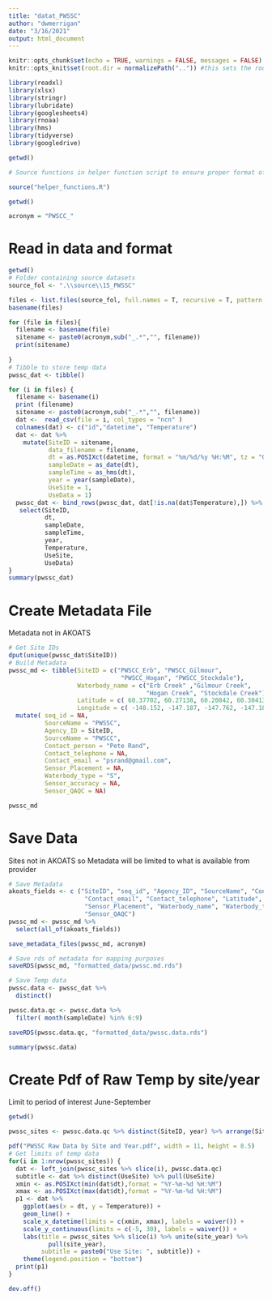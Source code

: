 ```yaml
---
title: "datat_PWSSC"
author: "dwmerrigan"
date: "3/16/2021"
output: html_document
---
```


```r
knitr::opts_chunk$set(echo = TRUE, warnings = FALSE, messages = FALSE)
knitr::opts_knit$set(root.dir = normalizePath("..")) #this sets the root.dir up one level back to the project so that paths are relative to the project directory.

library(readxl)
library(xlsx)
library(stringr)
library(lubridate)
library(googlesheets4)
library(rnoaa)
library(hms)
library(tidyverse)
library(googledrive) 

getwd()

```

```r

# Source functions in helper function script to ensure proper format of saved data

source("helper_functions.R")

getwd()

acronym = "PWSCC_"

```


# Read in data and format

```r
getwd()
# Folder containing source datasets
source_fol <- ".\\source\\15_PWSSC"

files <- list.files(source_fol, full.names = T, recursive = T, pattern = ".*.csv|.*.xlsx")
basename(files)

for (file in files){
  filename <- basename(file)
  sitename <- paste0(acronym,sub("_.*","", filename))
  print(sitename)
  
}
# Tibble to store temp data
pwssc_dat <- tibble()

for (i in files) {
  filename <- basename(i)
  print (filename)
  sitename <- paste0(acronym,sub("_.*","", filename))
  dat <-  read_csv(file = i, col_types = "ncn" )
  colnames(dat) <- c("id","datetime", "Temperature")
  dat <- dat %>% 
    mutate(SiteID = sitename,
           data_filename = filename,
           dt = as.POSIXct(datetime, format = "%m/%d/%y %H:%M", tz = "GMT"),
           sampleDate = as_date(dt),
           sampleTime = as_hms(dt),
           year = year(sampleDate),
           UseSite = 1,
           UseData = 1)
  pwssc_dat <- bind_rows(pwssc_dat, dat[!is.na(dat$Temperature),]) %>% 
   select(SiteID,
          dt,
          sampleDate,
          sampleTime,
          year,
          Temperature,
          UseSite,
          UseData)
}
summary(pwssc_dat)

```
# Create Metadata File
Metadata not in AKOATS 

```r
# Get Site IDs
dput(unique(pwssc_dat$SiteID))
# Build Metadata
pwssc_md <- tibble(SiteID = c("PWSCC_Erb", "PWSCC_Gilmour",
                               "PWSCC_Hogan", "PWSCC_Stockdale"),
                   Waterbody_name = c("Erb Creek" ,"Gilmour Creek",
                                      "Hogan Creek", "Stockdale Creek"),
                   Latitude = c( 60.37702, 60.27138, 60.20842, 60.30413),
                   Longitude = c( -148.152, -147.187, -147.762, -147.183)) %>% 
  mutate( seq_id = NA,
          SourceName = "PWSSC",
          Agency_ID = SiteID,
          SourceName = "PWSCC",
          Contact_person = "Pete Rand",
          Contact_telephone = NA,
          Contact_email = "psrand@gmail.com",
          Sensor_Placement = NA,
          Waterbody_type = "S",
          Sensor_accuracy = NA,
          Sensor_QAQC = NA)

pwssc_md
```

# Save Data
Sites not in AKOATS so Metadata will be limited to what is available from provider

```r
# Save Metadata
akoats_fields <- c ("SiteID", "seq_id", "Agency_ID", "SourceName", "Contact_person", 
                     "Contact_email", "Contact_telephone", "Latitude", "Longitude", 
                     "Sensor_Placement", "Waterbody_name", "Waterbody_type", "Sensor_accuracy", 
                     "Sensor_QAQC")
pwssc_md <- pwssc_md %>% 
  select(all_of(akoats_fields))

save_metadata_files(pwssc_md, acronym)

# Save rds of metadata for mapping purposes
saveRDS(pwssc_md, "formatted_data/pwssc.md.rds")

# Save Temp data
pwssc.data <- pwssc_dat %>% 
  distinct()

pwssc.data.qc <- pwssc.data %>% 
  filter( month(sampleDate) %in% 6:9)

saveRDS(pwssc.data.qc, "formatted_data/pwssc.data.rds")

summary(pwssc.data)

```

# Create Pdf of Raw Temp by site/year 
Limit to period of interest June-September

```r
getwd()

pwssc_sites <- pwssc.data.qc %>% distinct(SiteID, year) %>% arrange(SiteID, year)

pdf("PWSSC Raw Data by Site and Year.pdf", width = 11, height = 8.5)
# Get limits of temp data 
for(i in 1:nrow(pwssc_sites)) {
  dat <- left_join(pwssc_sites %>% slice(i), pwssc.data.qc)
  subtitle <- dat %>% distinct(UseSite) %>% pull(UseSite)
  xmin <- as.POSIXct(min(dat$dt),format = "%Y-%m-%d %H:%M")
  xmax <- as.POSIXct(max(dat$dt),format = "%Y-%m-%d %H:%M")
  p1 <- dat %>% 
    ggplot(aes(x = dt, y = Temperature)) +
    geom_line() +
    scale_x_datetime(limits = c(xmin, xmax), labels = waiver()) +
    scale_y_continuous(limits = c(-5, 30), labels = waiver()) +
    labs(title = pwssc_sites %>% slice(i) %>% unite(site_year) %>%
           pull(site_year),
         subtitle = paste0("Use Site: ", subtitle)) +
    theme(legend.position = "bottom")
  print(p1)
}

dev.off()

```